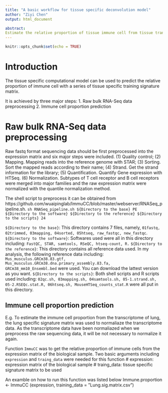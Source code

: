 ---
title: "A basic workflow for tissue specific deconvolution model"
author: "Ziyi Chen"
output: html_document

abstract:
Estimate the relative proportion of tissue immune cell from tissue transcriptome with a tissue specific model.
---

```{r setup, include=FALSE}
knitr::opts_chunk$set(echo = TRUE)
```
# Introduction
The tissue specific computational model can be used to predict the relative proportion of immune cell with a series of tissue specific training signature matrix.

It is achieved by three major steps:
1. Raw bulk RNA-Seq data preprocessing
2. Immune cell proportion prediction

# Raw bulk RNA-Seq data preprocessing
Raw fastq format sequencing data should be first preprocessed into the expression matrix and six major steps were included. 
(1)	Quality control;
(2)	Mapping. Mapping reads into the reference genome with STAR;
(3)	Sorting. Sort the mapped reads according to their name;
(4)	Strand. Get the strand information for the library;
(5)	Quantification. Quantify Gene expression with HTSeq.
(6)	Normalization. Subtypes of T cell receptor and B cell receptors were merged into major families and the raw expression matrix were normalized with the quantile normalization method.

The shell script to preprocess it can be obtained from https://github.com/wuaipinglab/ImmuCC/blob/master/webserver/RNASeq_pipeline.sh.
`sh RNASeq_pipeline.sh ${Directory to the base} PE ${Directory to the software} ${Directory to the reference} ${Directory to the scripts} 24`

`${Directory to the base}`: This directory contains 7 files, namely, `01fastq, 02trimmed, 03mapping, 04sorted, 05htseq, raw_fastqc, new_fastqc`. 
`${Directory to the software}`: Softwares used were all in this directory including: `FastQC, STAR, samtools, RSeQC, htseq-count, R.`
`${Directory to the reference}`: This directory contains all reference data used. In my analysis, the following reference data including: `Mus_musculus.GRCm38.83.gtf, Mus_musculus.GRCm38.dna.primary_assembly.83.fa, GRCm38_mm10_Ensembl.bed` were used. You can download the lattest version as you want.
`${Directory to the scripts}`: Both shell scripts and R scripts used including: `02qc.sh, 03mapping.sh, 04samtools.sh, 05-1.strand.sh, 05-2.RSEQc.stat.R, 06htseq.sh, MouseHTSeq_counts_stat.R` were all put in this directory.

## Immune cell proportion prediction
E.g. To estimate the immune cell proportion from the transcriptome of lung, the lung specific signature matrix was used to normaliaze the transcriptome data. As the transcriptome data have been normaliazed when we preprocess the raw sequencing data, it will be not necessary to normalize it again.

Function `ImmuCC` was to get the relative proportion of immune cells from the expression matrix of the biological sample.
Two basic arguments including `expression` and `traing_data` were needed for this function 
# expression: expression matrix of the biological sample
# traing_data: tissue specific signature matrix to be used

An examble on how to run this function was listed below
   Immune.proportion <- ImmuCC (expression, training_data = ”Lung.sig.matrix.csv”)
